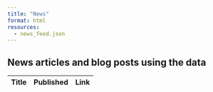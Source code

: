 ```yaml
---
title: "News"
format: html
resources:
  - news_feed.json
---
```


<!-- ✅ Only load DataTables plugin (assumes jQuery is already loaded by Quarto) -->
<link rel="stylesheet"
      href="https://cdn.datatables.net/2.3.2/css/jquery.dataTables.min.css">
<script src="https://cdn.datatables.net/2.3.2/js/jquery.dataTables.min.js"></script>

## News articles and blog posts using the data

<table id="rss-table" class="display" style="width:100%">
  <thead>
    <tr><th>Title</th><th>Published</th><th>Link</th></tr>
  </thead>
</table>

<script>
document.addEventListener("DOMContentLoaded", function () {
  fetch("/news_feed.json")
    .then(res => res.json())
    .then(data => {
      if (!$.fn.DataTable) {
        console.error("DataTables plugin not loaded!");
        return;
      }

      $('#rss-table').DataTable({
        data: data,
        columns: [
          { data: 'title' },
          {
            data: 'published',
            render: d => new Date(d).toLocaleString()
          },
          {
            data: 'link',
            render: d => `<a href="${d}" target="_blank">View</a>`
          }
        ],
        order: [[1, 'desc']]
      });
    })
    .catch(err => console.error("Error loading JSON:", err));
});
</script>